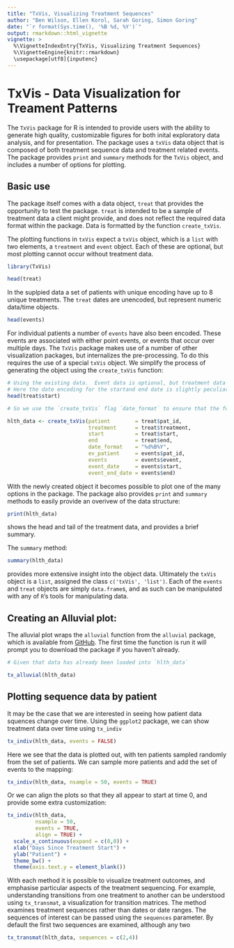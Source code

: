 ```yaml
---
title: "TxVis, Visualizing Treatment Sequences"
author: "Ben Wilson, Ellen Korol, Sarah Goring, Simon Goring"
date: "`r format(Sys.time(), '%B %d, %Y')`"
output: rmarkdown::html_vignette
vignette: >
  %\VignetteIndexEntry{TxVis, Visualizing Treatment Sequences}
  %\VignetteEngine{knitr::rmarkdown}
  \usepackage[utf8]{inputenc}
---
```


# TxVis - Data Visualization for Treament Patterns

The `TxVis` package for R is intended to provide users with the ability to generate high quality, customizable figures for both inital exploratory data analysis, and for presentation.  The package uses a `txVis` data object that is composed of both treatment sequence data and treatment related events.  The package provides `print` and `summary` methods for the `TxVis` object, and includes a number of options for plotting.

## Basic use

The package itself comes with a data object, `treat` that provides the opportunity to test the package.  `treat` is intended to be a sample of treatment data a client might provide, and does not reflect the required data format within the package.  Data is formatted by the function `create_txVis`.  

The plotting functions in `txVis` expect a `txVis` object, which is a `list` with two elements, a `treatment` and `event` object.  Each of these are optional, but most plotting cannot occur without treatment data.

```r

library(TxVis)

head(treat)

```

In the suplpied data a set of patients with unique encoding have up to 8 unique treatments.  The `treat` dates are unencoded, but represent numeric data/time objects.

```r
head(events)
```

For individual patients a number of `events` have also been encoded.  These events are associated with either point events, or events that occur over multiple days.  The `TxVis` package makes use of a number of other visualization packages, but internalizes the pre-processing.  To do this requires the use of a special `txVis` object.  We simplify the process of generating the object using the `create_txVis` function:

```r

# Using the existing data.  Event data is optional, but treatment data is required.
# Here the date encoding for the startand end date is slightly peculiar:
head(treat$start)

# So we use the `create_txVis` flag `date_format` to ensure that the formatting is correct:

hlth_data <- create_txVis(patient        = treat$pat_id, 
                          treatment      = treat$treatment,
                          start          = treat$start,
                          end            = treat$end,
                          date_format    = "%d%B%Y",
                          ev_patient     = events$pat_id,
                          events         = events$event,
                          event_date     = events$start,
                          event_end_date = events$end)
```

With the newly created object it becomes possible to plot one of the many options in the package.  The package also provides `print` and `summary` methods to easily provide an overivew of the data structure:

```r
print(hlth_data)
```

shows the head and tail of the treatment data, and provides a brief summary.

The `summary` method:

```r
summary(hlth_data)
```

provides more extensive insight into the object data.  Ultimately the `txVis` object is a `list`, assigned the class `c('txVis', 'list')`.  Each of the `events` and `treat` objects are simply `data.frame`s, and as such can be manipulated with any of `R`'s tools for manipulating data.

## Creating an Alluvial plot:

The alluvial plot wraps the `alluvial` function from the `alluvial` package, which is available from [GitHub](https://github.com/mbojan/alluvial).  The first time the function is run it will prompt you to download the package if you haven't already.

```r
# Given that data has already been loaded into `hlth_data`

tx_alluvial(hlth_data)
```

## Plotting sequence data by patient

It may be the case that we are interested in seeing how patient data squences change over time.  Using the `ggplot2` package, we can show treatment data over time using `tx_indiv`

```r
tx_indiv(hlth_data, events = FALSE)
```

Here we see that the data is plotted out, with ten patients sampled randomly from the set of patients.  We can sample more patients and add the set of events to the mapping:

```r
tx_indiv(hlth_data, nsample = 50, events = TRUE)
```

Or we can align the plots so that they all appear to start at time 0, and provide some extra customization:

```r

tx_indiv(hlth_data, 
         nsample = 50, 
         events = TRUE, 
         align = TRUE) +
  scale_x_continuous(expand = c(0,0)) +
  xlab("Days Since Treatment Start") +
  ylab("Patient") +
  theme_bw() +
  theme(axis.text.y = element_blank())

```

With each method it is possible to visualize treatment outcomes, and emphasise particular aspects of the treatment sequencing.  For example, understanding transitions from one treatment to another can be understood using `tx_transmat`, a visualization for transition matrices.  The method examines treatment sequences rather than dates or date ranges.  The sequences of interest can be passed using the `sequences` parameter.  By default the first two sequences are examined, although any two 


```r
tx_transmat(hlth_data, sequences = c(2,4))
```
